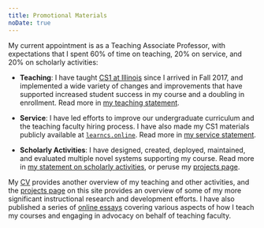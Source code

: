 ```yaml
---
title: Promotional Materials
noDate: true
---
```


My current appointment is as a Teaching Associate Professor, with expectations
that I spent 60% of time on teaching, 20% on service, and 20% on scholarly
activities:

* **Teaching**: I have taught [CS1 at Illinois](https://www.cs124.org/) since I arrived in Fall 2017, and implemented a wide variety of changes and improvements that have supported increased student success in my course and a doubling in enrollment.
Read more in [my teaching statement](/statements/teaching).

* **Service**: I have led efforts to improve our undergraduate curriculum and the teaching faculty hiring process.
I have also made my CS1 materials publicly available at [`learncs.online`](https://learncs.online).
Read more in [my service statement](/statements/service).

* **Scholarly Activities**: I have designed, created, deployed, maintained, and evaluated multiple novel systems supporting my course.
Read more in [my statement on scholarly activities](/statements/scholarly), or peruse my [projects page](+/projects).

My [CV](+/CV) provides another overview of my teaching and other activities, and the [projects page](+/projects) on this site provides an overview of some of my more significant instructional research and development efforts.
I have also published a series of [online essays](+/essays) covering various aspects of how I teach my courses and engaging in advocacy on behalf of teaching faculty.
